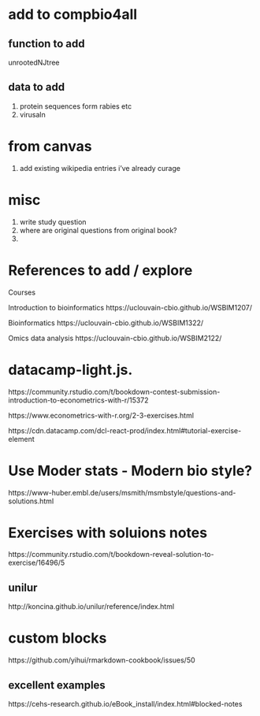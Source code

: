 
# add to compbio4all

## function to add 
unrootedNJtree  

## data to add 

1. protein sequences form rabies etc
1. virusaln

# from canvas

1. add existing wikipedia entries i've already curage

# misc

1. write study question
1. where are original questions from original book?
1. 
 

# References to add / explore

Courses

Introduction to bioinformatics
https://uclouvain-cbio.github.io/WSBIM1207/

Bioinformatics
https://uclouvain-cbio.github.io/WSBIM1322/

Omics data analysis
https://uclouvain-cbio.github.io/WSBIM2122/

# datacamp-light.js. 

https://community.rstudio.com/t/bookdown-contest-submission-introduction-to-econometrics-with-r/15372

https://www.econometrics-with-r.org/2-3-exercises.html

https://cdn.datacamp.com/dcl-react-prod/index.html#tutorial-exercise-element

# Use Moder stats - Modern bio style?

https://www-huber.embl.de/users/msmith/msmbstyle/questions-and-solutions.html

# Exercises with soluions notes

https://community.rstudio.com/t/bookdown-reveal-solution-to-exercise/16496/5

## unilur

http://koncina.github.io/unilur/reference/index.html

# custom blocks

https://github.com/yihui/rmarkdown-cookbook/issues/50

## excellent examples

https://cehs-research.github.io/eBook_install/index.html#blocked-notes
